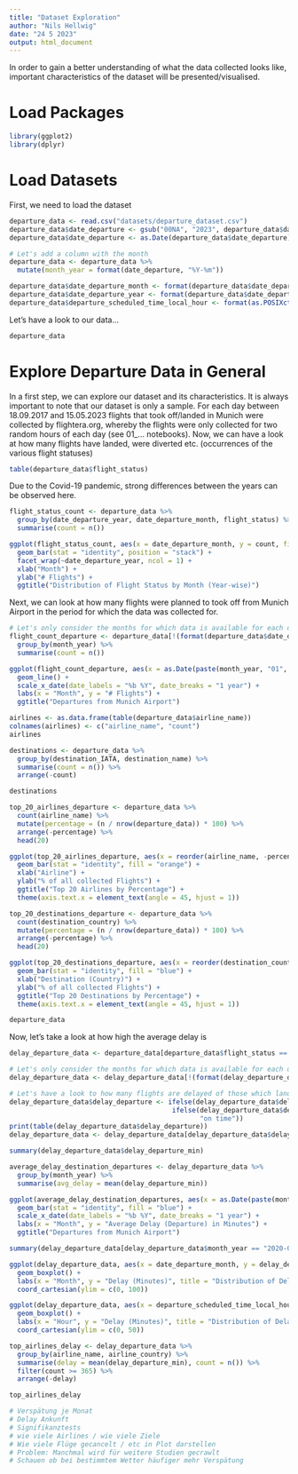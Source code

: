 ```yaml
---
title: "Dataset Exploration"
author: "Nils Hellwig"
date: "24 5 2023"
output: html_document
---
```


In order to gain a better understanding of what the data collected looks like, important characteristics of the dataset will be presented/visualised.

# Load Packages

```r
library(ggplot2)
library(dplyr)
```


# Load Datasets

First, we need to load the dataset

```r
departure_data <- read.csv("datasets/departure_dataset.csv")
departure_data$date_departure <- gsub("00NA", "2023", departure_data$date_departure)
departure_data$date_departure <- as.Date(departure_data$date_departure)

# Let's add a column with the month
departure_data <- departure_data %>%
  mutate(month_year = format(date_departure, "%Y-%m"))

departure_data$date_departure_month <- format(departure_data$date_departure, "%m")
departure_data$date_departure_year <- format(departure_data$date_departure, "%Y")
departure_data$departure_scheduled_time_local_hour <- format(as.POSIXct(departure_data$departure_scheduled_time_local, format = "%H:%M"), format = "%H")
```

Let's have a look to our data...

```r
departure_data
```

# Explore Departure Data in General

In a first step, we can explore our dataset and its characteristics. 
It is always important to note that our dataset is only a sample. For each day between 18.09.2017 and 15.05.2023 flights that took off/landed in Munich were collected by flightera.org, whereby the flights were only collected for two random hours of each day (see 01_... notebooks).
Now, we can have a look at how many flights have landed, were diverted etc. (occurrences of the various flight statuses)

```r
table(departure_data$flight_status)
```

Due to the Covid-19 pandemic, strong differences between the years can be observed here.

```r
flight_status_count <- departure_data %>%
  group_by(date_departure_year, date_departure_month, flight_status) %>%
  summarise(count = n())

ggplot(flight_status_count, aes(x = date_departure_month, y = count, fill = flight_status)) +
  geom_bar(stat = "identity", position = "stack") +
  facet_wrap(~date_departure_year, ncol = 1) +
  xlab("Month") +
  ylab("# Flights") +
  ggtitle("Distribution of Flight Status by Month (Year-wise)")

```

Next, we can look at how many flights were planned to took off from Munich Airport in the period for which the data was collected for.

```r
# Let's only consider the months for which data is available for each day in that month. 
flight_count_departure <- departure_data[!(format(departure_data$date_departure, "%Y-%m") %in% c("2017-09", "2023-05")), ] %>%
  group_by(month_year) %>%
  summarise(count = n())

ggplot(flight_count_departure, aes(x = as.Date(paste(month_year, "01", sep = "-")), y = count)) +
  geom_line() +
  scale_x_date(date_labels = "%b %Y", date_breaks = "1 year") +
  labs(x = "Month", y = "# Flights") +
  ggtitle("Departures from Munich Airport")
```

```r
airlines <- as.data.frame(table(departure_data$airline_name))
colnames(airlines) <- c("airline_name", "count")
airlines
```

```r
destinations <- departure_data %>%
  group_by(destination_IATA, destination_name) %>%
  summarise(count = n()) %>%
  arrange(-count)

destinations
```

```r
top_20_airlines_departure <- departure_data %>%
  count(airline_name) %>%
  mutate(percentage = (n / nrow(departure_data)) * 100) %>%
  arrange(-percentage) %>%
  head(20)

ggplot(top_20_airlines_departure, aes(x = reorder(airline_name, -percentage), y = percentage)) +
  geom_bar(stat = "identity", fill = "orange") +
  xlab("Airline") +
  ylab("% of all collected Flights") +
  ggtitle("Top 20 Airlines by Percentage") +
  theme(axis.text.x = element_text(angle = 45, hjust = 1))
```

```r
top_20_destinations_departure <- departure_data %>%
  count(destination_country) %>%
  mutate(percentage = (n / nrow(departure_data)) * 100) %>%
  arrange(-percentage) %>%
  head(20)

ggplot(top_20_destinations_departure, aes(x = reorder(destination_country, -percentage), y = percentage)) +
  geom_bar(stat = "identity", fill = "blue") +
  xlab("Destination (Country)") +
  ylab("% of all collected Flights") +
  ggtitle("Top 20 Destinations by Percentage") +
  theme(axis.text.x = element_text(angle = 45, hjust = 1))
```


```r
departure_data
```
Now, let's take a look at how high the average delay is

```r
delay_departure_data <- departure_data[departure_data$flight_status == "Landed" & departure_data$delay_departure_min <= 1440 & departure_data$delay_departure_min >= -200, ]

# Let's only consider the months for which data is available for each day in that month. 
delay_departure_data <- delay_departure_data[!(format(delay_departure_data$date_departure, "%Y-%m") %in% c("2017-09", "2023-05")), ]
```

```r
# Let's have a look to how many flights are delayed of those which landed successfully
delay_departure_data$delay_departure <- ifelse(delay_departure_data$delay_departure_min > 0, "delayed",
                                         ifelse(delay_departure_data$delay_departure_min < 0, "landed earlier",
                                                "on time"))
print(table(delay_departure_data$delay_departure))
delay_departure_data <- delay_departure_data[delay_departure_data$delay_departure == "delayed",]
```

```r
summary(delay_departure_data$delay_departure_min)
```

```r
average_delay_destination_departures <- delay_departure_data %>%
  group_by(month_year) %>%
  summarise(avg_delay = mean(delay_departure_min))

ggplot(average_delay_destination_departures, aes(x = as.Date(paste(month_year, "01", sep = "-")), y = avg_delay)) +
  geom_bar(stat = "identity", fill = "blue") +
  scale_x_date(date_labels = "%b %Y", date_breaks = "1 year") +
  labs(x = "Month", y = "Average Delay (Departure) in Minutes") +
  ggtitle("Departures from Munich Airport")
```

```r
summary(delay_departure_data[delay_departure_data$month_year == "2020-05",]$delay_departure_min)
```

```r
ggplot(delay_departure_data, aes(x = date_departure_month, y = delay_departure_min)) +
  geom_boxplot() +
  labs(x = "Month", y = "Delay (Minutes)", title = "Distribution of Delay per Month") +
  coord_cartesian(ylim = c(0, 100))
```

```r
ggplot(delay_departure_data, aes(x = departure_scheduled_time_local_hour, y = delay_departure_min)) +
  geom_boxplot() +
  labs(x = "Hour", y = "Delay (Minutes)", title = "Distribution of Delay at Different Times of the Day") +
  coord_cartesian(ylim = c(0, 50))
```

```r
top_airlines_delay <- delay_departure_data %>%
  group_by(airline_name, airline_country) %>%
  summarise(delay = mean(delay_departure_min), count = n()) %>%
  filter(count >= 365) %>%
  arrange(-delay)

top_airlines_delay
```

```r
# Verspätung je Monat
# Delay Ankunft
# Signifikanztests
# wie viele Airlines / wie viele Ziele
# Wie viele Flüge gecancelt / etc in Plot darstellen
# Problem: Manchmal wird für weitere Studien gecrawlt
# Schauen ob bei bestimmtem Wetter häufiger mehr Verspätung
```

